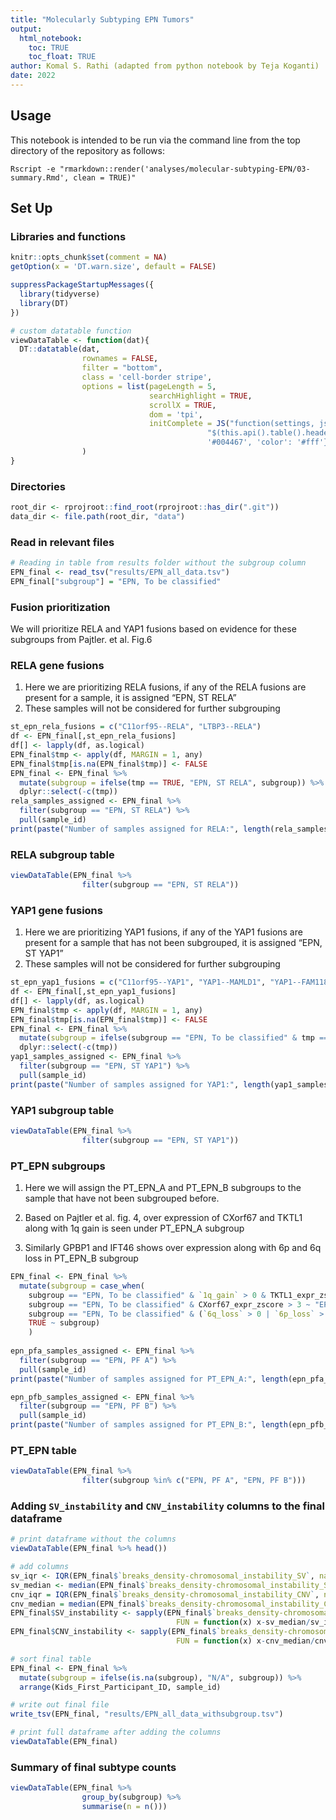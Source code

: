 ```yaml
---
title: "Molecularly Subtyping EPN Tumors"
output: 
  html_notebook:
    toc: TRUE
    toc_float: TRUE
author: Komal S. Rathi (adapted from python notebook by Teja Koganti)
date: 2022
---
```


## Usage

This notebook is intended to be run via the command line from the top directory
of the repository as follows:

```
Rscript -e "rmarkdown::render('analyses/molecular-subtyping-EPN/03-summary.Rmd', clean = TRUE)"
```

## Set Up

### Libraries and functions

```r
knitr::opts_chunk$set(comment = NA)
getOption(x = 'DT.warn.size', default = FALSE)
```

```r
suppressPackageStartupMessages({
  library(tidyverse)
  library(DT)
})
```

```r
# custom datatable function
viewDataTable <- function(dat){
  DT::datatable(dat,
                rownames = FALSE,
                filter = "bottom",
                class = 'cell-border stripe',
                options = list(pageLength = 5,
                               searchHighlight = TRUE,
                               scrollX = TRUE,
                               dom = 'tpi',
                               initComplete = JS("function(settings, json) {",
                                            "$(this.api().table().header()).css({'background-color':
                                            '#004467', 'color': '#fff'});","}"))
                )
}
```

### Directories

```r
root_dir <- rprojroot::find_root(rprojroot::has_dir(".git"))
data_dir <- file.path(root_dir, "data")
```

### Read in relevant files

```r
# Reading in table from results folder without the subgroup column
EPN_final <- read_tsv("results/EPN_all_data.tsv")
EPN_final["subgroup"] = "EPN, To be classified"
```

### Fusion prioritization

We will prioritize RELA and YAP1 fusions based on evidence for these subgroups from Pajtler. et al. Fig.6

### RELA gene fusions

1. Here we are prioritizing RELA fusions, if any of the RELA fusions are present for a sample, it is assigned "EPN, ST RELA"
2. These samples will not be considered for further subgrouping

```r
st_epn_rela_fusions = c("C11orf95--RELA", "LTBP3--RELA")
df <- EPN_final[,st_epn_rela_fusions]
df[] <- lapply(df, as.logical)
EPN_final$tmp <- apply(df, MARGIN = 1, any)
EPN_final$tmp[is.na(EPN_final$tmp)] <- FALSE
EPN_final <- EPN_final %>%
  mutate(subgroup = ifelse(tmp == TRUE, "EPN, ST RELA", subgroup)) %>%
  dplyr::select(-c(tmp))
rela_samples_assigned <- EPN_final %>%
  filter(subgroup == "EPN, ST RELA") %>%
  pull(sample_id)
print(paste("Number of samples assigned for RELA:", length(rela_samples_assigned)))
```

### RELA subgroup table

```r
viewDataTable(EPN_final %>%
                filter(subgroup == "EPN, ST RELA"))
```

### YAP1 gene fusions

1. Here we are prioritizing YAP1 fusions, if any of the YAP1 fusions are present for a sample that has not been subgrouped, it is assigned "EPN, ST YAP1"
2. These samples will not be considered for further subgrouping

```r
st_epn_yap1_fusions = c("C11orf95--YAP1", "YAP1--MAMLD1", "YAP1--FAM118B")
df <- EPN_final[,st_epn_yap1_fusions]
df[] <- lapply(df, as.logical)
EPN_final$tmp <- apply(df, MARGIN = 1, any)
EPN_final$tmp[is.na(EPN_final$tmp)] <- FALSE
EPN_final <- EPN_final %>%
  mutate(subgroup = ifelse(subgroup == "EPN, To be classified" & tmp == TRUE, "EPN, ST YAP1", subgroup)) %>%
  dplyr::select(-c(tmp))
yap1_samples_assigned <- EPN_final %>%
  filter(subgroup == "EPN, ST YAP1") %>%
  pull(sample_id)
print(paste("Number of samples assigned for YAP1:", length(yap1_samples_assigned)))
```
### YAP1 subgroup table

```r
viewDataTable(EPN_final %>%
                filter(subgroup == "EPN, ST YAP1"))
```

### PT_EPN subgroups

1. Here we will assign the PT_EPN_A and PT_EPN_B subgroups to the sample that have not been subgrouped before. 
2. Based on Pajtler et al. fig. 4, over expression of CXorf67 and TKTL1 along with 1q gain is seen under PT_EPN_A subgroup

3. Similarly GPBP1 and IFT46 shows over expression along with 6p and 6q loss in PT_EPN_B subgroup


```r
EPN_final <- EPN_final %>%
  mutate(subgroup = case_when(
    subgroup == "EPN, To be classified" & `1q_gain` > 0 & TKTL1_expr_zscore > 3 ~  "EPN, PF A",
    subgroup == "EPN, To be classified" & CXorf67_expr_zscore > 3 ~ "EPN, PF A",
    subgroup == "EPN, To be classified" & (`6q_loss` > 0 | `6p_loss` > 0) & (GPBP1_expr_zscore > 3 | IFT46_expr_zscore > 3) ~ "EPN, PF B",
    TRUE ~ subgroup)
    )
                     
epn_pfa_samples_assigned <- EPN_final %>%
  filter(subgroup == "EPN, PF A") %>%
  pull(sample_id)
print(paste("Number of samples assigned for PT_EPN_A:", length(epn_pfa_samples_assigned)))

epn_pfb_samples_assigned <- EPN_final %>%
  filter(subgroup == "EPN, PF B") %>%
  pull(sample_id)
print(paste("Number of samples assigned for PT_EPN_B:", length(epn_pfb_samples_assigned)))
```

### PT_EPN table

```r
viewDataTable(EPN_final %>%
                filter(subgroup %in% c("EPN, PF A", "EPN, PF B")))
```

<!-- ### Additional RELA and YAP1 groups -->

<!-- 1. This next part assigns RELA and YAP1 subgroups based on a set of filters.   -->
<!-- 2. We will not be subgrouping samples that have been subgrouped before. -->
<!-- 3. We will not be prioritizing the samples here i.e. if a sample has PTEN--TAS2R1 fusion and C11orf95--MAML2 fusion, it will have both ST_EPN_RELA and ST_EPN_YAP1 assigned to it. -->


<!-- ```{r} -->
<!-- # first assign where both subtypes are applicable -->
<!-- EPN_final <- EPN_final %>% -->
<!--   mutate(subgroup = ifelse(subgroup == "" & -->
<!--                              (`PTEN--TAS2R1` > 0 |  -->
<!--                                 `9p_loss` > 0 |  -->
<!--                                 `9q_loss` > 0 |  -->
<!--                                 RELA_expr_zscore > 3 |  -->
<!--                                 L1CAM_expr_zscore > 3) &  -->
<!--                              (`C11orf95--MAML2` > 0 |  -->
<!--                                 `11q_loss` > 0 | -->
<!--                                 `11q_gain` > 0 | -->
<!--                                 ARL4D_expr_zscore > 3 | -->
<!--                                 CLDN1_expr_zscore > 3), "EPN, ST RELA; EPN, ST YAP1", subgroup), -->
<!--          subgroup = ifelse(is.na(subgroup), "", subgroup)) -->
<!-- print("After assigning EPN, ST RELA; EPN, ST YAP1:") -->
<!-- viewDataTable(EPN_final %>% -->
<!--   group_by(subgroup) %>% -->
<!--   summarise(n = n())) -->

<!-- # now only investigate values under subgroup_tmp where no subtype was assigned in the previous step -->
<!-- # assign where EPN, ST RELA is applicable   -->
<!-- EPN_final <- EPN_final %>% -->
<!--   mutate(subgroup = ifelse(subgroup == "" & -->
<!--                              (`PTEN--TAS2R1` > 0 |  -->
<!--                                 `9p_loss` > 0 | -->
<!--                                 `9q_loss` > 0 | -->
<!--                                 RELA_expr_zscore > 3 | -->
<!--                                 L1CAM_expr_zscore > 3), yes = "EPN, ST RELA", subgroup), -->
<!--          subgroup = ifelse(is.na(subgroup), "", subgroup)) -->
<!-- print("After assigning EPN, ST RELA:") -->
<!-- viewDataTable(EPN_final %>% -->
<!--   group_by(subgroup) %>% -->
<!--   summarise(n = n())) -->

<!-- # now assign where EPN, ST YAP1 is applicable -->
<!-- EPN_final <- EPN_final %>% -->
<!--   mutate(subgroup = ifelse(subgroup == "" & -->
<!--                              (`C11orf95--MAML2` > 0 |  -->
<!--                                 `11q_loss` > 0 | -->
<!--                                 `11q_gain` > 0 | -->
<!--                                 ARL4D_expr_zscore > 3 | -->
<!--                                 CLDN1_expr_zscore > 3), yes = "EPN, ST YAP1", subgroup), -->
<!--          subgroup = ifelse(is.na(subgroup), "", subgroup)) -->

<!-- print("After assigning EPN, ST YAP1:") -->
<!-- viewDataTable(EPN_final %>% -->
<!--   group_by(subgroup) %>% -->
<!--   summarise(n = n())) -->
<!-- ``` -->

### Adding `SV_instability` and `CNV_instability` columns to the final dataframe

```r
# print dataframe without the columns
viewDataTable(EPN_final %>% head())

# add columns
sv_iqr <- IQR(EPN_final$`breaks_density-chromosomal_instability_SV`, na.rm = T)
sv_median <- median(EPN_final$`breaks_density-chromosomal_instability_SV`, na.rm = T)
cnv_iqr = IQR(EPN_final$`breaks_density-chromosomal_instability_CNV`, na.rm = T)
cnv_median = median(EPN_final$`breaks_density-chromosomal_instability_CNV`, na.rm = T)
EPN_final$SV_instability <- sapply(EPN_final$`breaks_density-chromosomal_instability_SV`, 
                                     FUN = function(x) x-sv_median/sv_iqr)
EPN_final$CNV_instability <- sapply(EPN_final$`breaks_density-chromosomal_instability_CNV`, 
                                     FUN = function(x) x-cnv_median/cnv_iqr)

# sort final table
EPN_final <- EPN_final %>% 
  mutate(subgroup = ifelse(is.na(subgroup), "N/A", subgroup)) %>%
  arrange(Kids_First_Participant_ID, sample_id)

# write out final file 
write_tsv(EPN_final, "results/EPN_all_data_withsubgroup.tsv")

# print full dataframe after adding the columns
viewDataTable(EPN_final)
```

### Summary of final subtype counts

```r
viewDataTable(EPN_final %>%
                group_by(subgroup) %>%
                summarise(n = n()))

```

